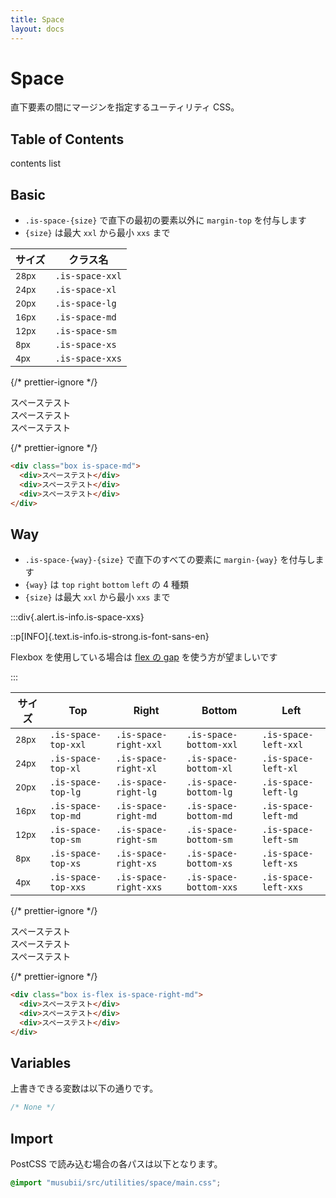 ```yaml
---
title: Space
layout: docs
---
```


# Space

直下要素の間にマージンを指定するユーティリティ CSS。

## Table of Contents

contents list

## Basic

- `.is-space-{size}` で直下の最初の要素以外に `margin-top` を付与します
- `{size}` は最大 `xxl` から最小 `xxs` まで

| サイズ              | クラス名        |
| ------------------- | --------------- |
| <small>28px</small> | `.is-space-xxl` |
| <small>24px</small> | `.is-space-xl`  |
| <small>20px</small> | `.is-space-lg`  |
| <small>16px</small> | `.is-space-md`  |
| <small>12px</small> | `.is-space-sm`  |
| <small>8px</small>  | `.is-space-xs`  |
| <small>4px</small>  | `.is-space-xxs` |

{/* prettier-ignore */}
<div className="docs-preview">
  <div className="box is-space-md">
    <div>スペーステスト</div>
    <div>スペーステスト</div>
    <div>スペーステスト</div>
  </div>
</div>

{/* prettier-ignore */}
```html
<div class="box is-space-md">
  <div>スペーステスト</div>
  <div>スペーステスト</div>
  <div>スペーステスト</div>
</div>
```

## Way

- `.is-space-{way}-{size}` で直下のすべての要素に `margin-{way}` を付与します
- `{way}` は `top` `right` `bottom` `left` の 4 種類
- `{size}` は最大 `xxl` から最小 `xxs` まで

:::div{.alert.is-info.is-space-xxs}

::p[INFO]{.text.is-info.is-strong.is-font-sans-en}

Flexbox を使用している場合は [flex の gap](/docs/flex#gap) を使う方が望ましいです

:::

| サイズ              | Top                 | Right                 | Bottom                 | Left                 |
| ------------------- | ------------------- | --------------------- | ---------------------- | -------------------- |
| <small>28px</small> | `.is-space-top-xxl` | `.is-space-right-xxl` | `.is-space-bottom-xxl` | `.is-space-left-xxl` |
| <small>24px</small> | `.is-space-top-xl`  | `.is-space-right-xl`  | `.is-space-bottom-xl`  | `.is-space-left-xl`  |
| <small>20px</small> | `.is-space-top-lg`  | `.is-space-right-lg`  | `.is-space-bottom-lg`  | `.is-space-left-lg`  |
| <small>16px</small> | `.is-space-top-md`  | `.is-space-right-md`  | `.is-space-bottom-md`  | `.is-space-left-md`  |
| <small>12px</small> | `.is-space-top-sm`  | `.is-space-right-sm`  | `.is-space-bottom-sm`  | `.is-space-left-sm`  |
| <small>8px</small>  | `.is-space-top-xs`  | `.is-space-right-xs`  | `.is-space-bottom-xs`  | `.is-space-left-xs`  |
| <small>4px</small>  | `.is-space-top-xxs` | `.is-space-right-xxs` | `.is-space-bottom-xxs` | `.is-space-left-xxs` |

{/* prettier-ignore */}
<div className="docs-preview">
  <div className="box is-flex is-space-right-md">
    <div>スペーステスト</div>
    <div>スペーステスト</div>
    <div>スペーステスト</div>
  </div>
</div>

{/* prettier-ignore */}
```html
<div class="box is-flex is-space-right-md">
  <div>スペーステスト</div>
  <div>スペーステスト</div>
  <div>スペーステスト</div>
</div>
```

## Variables

上書きできる変数は以下の通りです。

```css
/* None */
```

## Import

PostCSS で読み込む場合の各パスは以下となります。

```css
@import "musubii/src/utilities/space/main.css";
```
